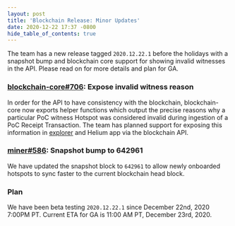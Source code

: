 ```yaml
---
layout: post
title: 'Blockchain Release: Minor Updates'
date: 2020-12-22 17:37 -0800
hide_table_of_contents: true
---
```


The team has a new release tagged `2020.12.22.1` before the holidays with a snapshot bump and
blockchain core support for showing invalid witnesses in the API. Please read on for more details
and plan for GA.

<!--truncate-->

### [blockchain-core#706](https://github.com/helium/blockchain-core/pull/706): Expose invalid witness reason

In order for the API to have consistency with the blockchain, blockchain-core now exports helper
functions which output the precise reasons why a particular PoC witness Hotspot was considered
invalid during ingestion of a PoC Receipt Transaction. The team has planned support for exposing
this information in [explorer](https://explorer.helium.com) and Helium app via the blockchain API.

### [miner#586](https://github.com/helium/miner/pull/586): Snapshot bump to 642961

We have updated the snapshot block to `642961` to allow newly onboarded hotspots to sync faster to
the current blockchain head block.

### Plan

We have been beta testing `2020.12.22.1` since December 22nd, 2020 7:00PM PT. Current ETA for GA is
11:00 AM PT, December 23rd, 2020.
